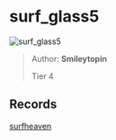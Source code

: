 
# surf_glass5

![surf_glass5](https://raw.githubusercontent.com/Sayt123/SurfMapPics/Maps-and-bonuses/csgo/surf_glass5.jpg)

> Author: **Smileytopin**
>
> Tier 4

## Records

[surfheaven](https://surfheaven.eu/map/surf_glass5)
